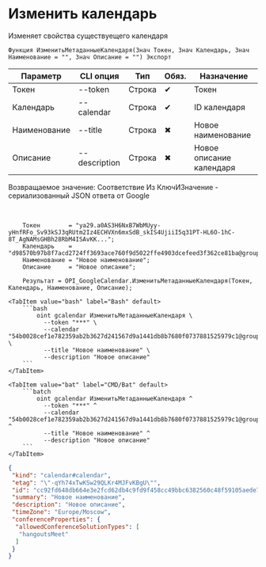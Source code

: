 ﻿---
sidebar_position: 3
description: Изменить календарь и другие функции для работы с Google Calendar в Открытом пакете интеграций - бесплатной open-source библиотеке интеграций для 1С:Предприятие 8, OneScript и CLI
keywords: [1C, 1С, 1С:Предприятие, 1С:Предприятие 8.3, API, Интеграция, Сервисы, Обмен, OneScript, CLI, Google Calendar]
---


# Изменить календарь
 Изменяет свойства существуещего календаря



`Функция ИзменитьМетаданныеКалендаря(Знач Токен, Знач Календарь, Знач Наименование = "", Знач Описание = "") Экспорт`

  | Параметр | CLI опция | Тип | Обяз. | Назначение |
  |-|-|-|-|-|
  | Токен | --token | Строка | &#x2714; | Токен |
  | Календарь | --calendar | Строка | &#x2714; | ID календаря |
  | Наименование | --title | Строка | &#x2716; | Новое наименование |
  | Описание | --description | Строка | &#x2716; | Новое описание календаря |

  
  Возвращаемое значение:   Соответствие Из КлючИЗначение - сериализованный JSON ответа от Google

<br/>




```bsl title="Пример использования для 1С:Предприятие/OneScript"
    Токен        = "ya29.a0AS3H6NxB7WbMUyy-yHnfRFo_Sv93kSJ3qRUtm2Iz4ECHVXn6mxSdB_skIS4UjiiI5q31PT-HL6O-1hC-8T_AgNAMsGHBh28RbM4ISAvKK...";
    Календарь    = "d98570b97b8f7acd2724ff3693ace760f9d5022ffe4903dcefeed3f362ce81ba@group.calendar.google.com";
    Наименование = "Новое наименование";
    Описание     = "Новое описание";

    Результат = OPI_GoogleCalendar.ИзменитьМетаданныеКалендаря(Токен, Календарь, Наименование, Описание);
```
    

 <Tabs>
  
    <TabItem value="bash" label="Bash" default>
        ```bash
            oint gcalendar ИзменитьМетаданныеКалендаря \
              --token "***" \
              --calendar "54b0028cef1e782359ab2b3627d241567d9a1441db8b7680f0737881525979c1@group.calendar.google.com" \
              --title "Новое наименование" \
              --description "Новое описание"
        ```
    </TabItem>
  
    <TabItem value="bat" label="CMD/Bat" default>
        ```batch
            oint gcalendar ИзменитьМетаданныеКалендаря ^
              --token "***" ^
              --calendar "54b0028cef1e782359ab2b3627d241567d9a1441db8b7680f0737881525979c1@group.calendar.google.com" ^
              --title "Новое наименование" ^
              --description "Новое описание"
        ```
    </TabItem>
</Tabs>


```json title="Результат"
{
 "kind": "calendar#calendar",
 "etag": "\"-qYh74xTwKSw29QLKr4MJFvKBgU\"",
 "id": "cc92fd648db664e3e2fcd62db4c9fd9f458cc49bbc6382560c48f59105aede70@group.calendar.google.com",
 "summary": "Новое наименование",
 "description": "Новое описание",
 "timeZone": "Europe/Moscow",
 "conferenceProperties": {
  "allowedConferenceSolutionTypes": [
   "hangoutsMeet"
  ]
 }
}
```
